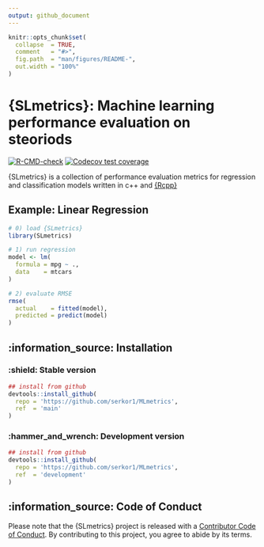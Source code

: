 ```yaml
---
output: github_document
---
```


<!-- README.md is generated from README.Rmd. Please edit that file -->

```r
knitr::opts_chunk$set(
  collapse  = TRUE,
  comment   = "#>",
  fig.path  = "man/figures/README-",
  out.width = "100%"
)
```

# {SLmetrics}: Machine learning performance evaluation on steoriods

<!-- badges: start -->
[![R-CMD-check](https://github.com/serkor1/MLmetrics/actions/workflows/R-CMD-check.yaml/badge.svg)](https://github.com/serkor1/MLmetrics/actions/workflows/R-CMD-check.yaml)
[![Codecov test coverage](https://codecov.io/gh/serkor1/MLmetrics/graph/badge.svg)](https://app.codecov.io/gh/serkor1/MLmetrics)
<!-- badges: end -->

{SLmetrics} is a collection of performance evaluation metrics for regression and classification models written in c++ and [{Rcpp}](https://github.com/RcppCore/Rcpp)

## Example: Linear Regression

```r
# 0) load {SLmetrics}
library(SLmetrics)

# 1) run regression
model <- lm(
  formula = mpg ~ .,
  data    = mtcars
)

# 2) evaluate RMSE
rmse(
  actual    = fitted(model),
  predicted = predict(model) 
)
```




## :information_source: Installation

### :shield: Stable version
```r
## install from github
devtools::install_github(
  repo = 'https://github.com/serkor1/MLmetrics',
  ref  = 'main'
)
```

### :hammer_and_wrench: Development version
```r
## install from github
devtools::install_github(
  repo = 'https://github.com/serkor1/MLmetrics',
  ref  = 'development'
)
```

## :information_source: Code of Conduct

Please note that the {SLmetrics} project is released with a [Contributor Code of Conduct](https://contributor-covenant.org/version/2/1/CODE_OF_CONDUCT.html). By contributing to this project, you agree to abide by its terms.
